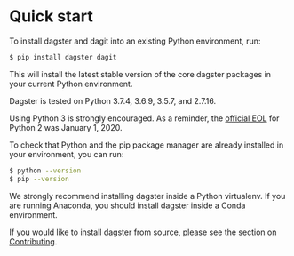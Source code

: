 # Quick start

To install dagster and dagit into an existing Python environment, run:

```bash
$ pip install dagster dagit
```

This will install the latest stable version of the core dagster packages
in your current Python environment.

Dagster is tested on Python 3.7.4, 3.6.9, 3.5.7, and 2.7.16.

Using Python 3 is strongly encouraged. As a reminder, the [official
EOL](https://www.python.org/doc/sunset-python-2/) for Python 2 was
January 1, 2020.

To check that Python and the pip package manager are already installed
in your environment, you can run:

```bash
$ python --version
$ pip --version
```

We strongly recommend installing dagster inside a Python virtualenv. If
you are running Anaconda, you should install dagster inside a Conda
environment.

If you would like to install dagster from source, please see the section
on [Contributing](/docs/community/contributing).
